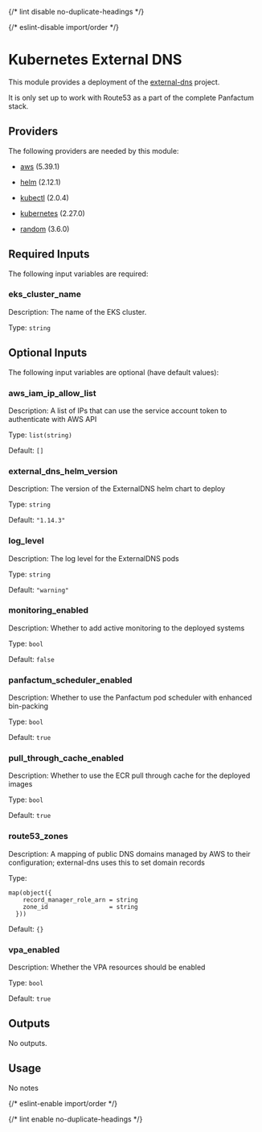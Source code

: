 
{/* lint disable no-duplicate-headings */}

{/* eslint-disable import/order */}

<ModuleHeader name="kube_external_dns" sourceHref="https://github.com/Panfactum/stack/tree/__PANFACTUM_VERSION_EDGE__/packages/infrastructure/kube_external_dns" status="stable" type="direct" />

# Kubernetes External DNS

This module provides a deployment of the [external-dns](https://github.com/kubernetes-sigs/external-dns) project.

It is only set up to work with Route53 as a part of the complete Panfactum stack.

## Providers

The following providers are needed by this module:

* [aws](https://registry.terraform.io/providers/hashicorp/aws/5.39.1/docs) (5.39.1)

* [helm](https://registry.terraform.io/providers/hashicorp/helm/2.12.1/docs) (2.12.1)

* [kubectl](https://registry.terraform.io/providers/alekc/kubectl/2.0.4/docs) (2.0.4)

* [kubernetes](https://registry.terraform.io/providers/hashicorp/kubernetes/2.27.0/docs) (2.27.0)

* [random](https://registry.terraform.io/providers/hashicorp/random/3.6.0/docs) (3.6.0)

## Required Inputs

The following input variables are required:

### eks\_cluster\_name

Description: The name of the EKS cluster.

Type: `string`

## Optional Inputs

The following input variables are optional (have default values):

### aws\_iam\_ip\_allow\_list

Description: A list of IPs that can use the service account token to authenticate with AWS API

Type: `list(string)`

Default: `[]`

### external\_dns\_helm\_version

Description: The version of the ExternalDNS helm chart to deploy

Type: `string`

Default: `"1.14.3"`

### log\_level

Description: The log level for the ExternalDNS pods

Type: `string`

Default: `"warning"`

### monitoring\_enabled

Description: Whether to add active monitoring to the deployed systems

Type: `bool`

Default: `false`

### panfactum\_scheduler\_enabled

Description: Whether to use the Panfactum pod scheduler with enhanced bin-packing

Type: `bool`

Default: `true`

### pull\_through\_cache\_enabled

Description: Whether to use the ECR pull through cache for the deployed images

Type: `bool`

Default: `true`

### route53\_zones

Description: A mapping of public DNS domains managed by AWS to their configuration; external-dns uses this to set domain records

Type:

```hcl
map(object({
    record_manager_role_arn = string
    zone_id                 = string
  }))
```

Default: `{}`

### vpa\_enabled

Description: Whether the VPA resources should be enabled

Type: `bool`

Default: `true`

## Outputs

No outputs.

## Usage

No notes

{/* eslint-enable import/order */}

{/* lint enable no-duplicate-headings */}
